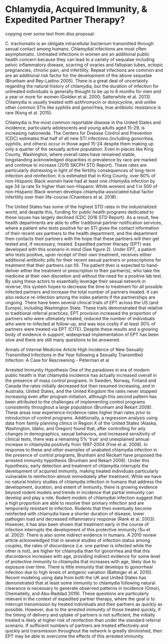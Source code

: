 # Chlamydia, Acquired Immunity, & Expedited Partner Therapy? {#ept}

copying over some text from diss proposal:  

C. trachomatis is an obligate intracellular bacterium transmitted through sexual contact among humans.  Chlamydial infections are most often asymptomatic. Untreated infections in women are an additional public health concern because they can lead to a variety of sequalae including pelvic inflammatory disease, scarring of ovaries and fallopian tubes, ectopic pregnancies, chronic pain, and infertility. Repeat infections are common and are an additional risk factor for the development of the above sequelae (Brunham and Rey-Ladino 2005). There is a great deal of uncertainty regarding the natural history of chlamydia, but the duration of infection for untreated individuals is generally thought to be up to 6 months for men and a year or more for women (Golden et al. 2000; Satterwhite et al. 2013). Chlamydia is usually treated with azithromycin or doxycycline, and unlike other common STIs like syphilis and gonorrhea, true antibiotic resistance is rare (Kong et al. 2015).  

Chlamydia is the most common reportable disease in the United States and incidence, particularly adolescents and young adults aged 15-29, is increasing nationwide. The Centers for Disease Control and Prevention (CDC) estimates that half of all new STI infections (including gonorrhea, syphilis, and others) occur in those aged 15-24 despite them making up only a quarter of the sexually active population. Even in places like King County, Washington, where overall rates have remained stable, longstanding acknowledged disparities in prevalence by race are marked and continue to increase (2015 SKCPH STD Report). These rates are particularly distressing in light of the fertility consequences of long-term infection and reinfection: it is estimated that in King County, over 60% of non-Hispanic Black women have had at least one chlamydia infection by age 34 (a rate 5x higher than non-Hispanic White women) and 1 in 500 of non-Hispanic Black women develops chlamydia-associated tubal factor infertility over their life-course (Chambers et al. 2018).

The United States has some of the highest STD rates in the industrialized world, and despite this, funding for public health programs dedicated to these issues has largely declined (CDC 2016 STD Report). As a result, few health departments are able to offer traditional partner notification services, where a patient who tests positive for an STI gives the contact information of their recent sex partners to the health department, and the department then contacts their partners with the hope that these partners will then get tested and, if necessary, treated. Expedited partner therapy (EPT) was developed with this scenario in mind (See figure 2). Under EPT, a patient who tests positive, upon receipt of their own treatment, receives either additional antibiotic pills for their recent sexual partners or prescriptions for treatment that their partners can fill. The patient then is expected to hand-deliver either the treatment or prescription to their partner(s), who take the medicine at their own discretion and without the need for a positive lab test. By using these actors to essentially leverage their sexual network in reverse, this system hopes to decrease the time to treatment for all possible infected partners and increase the total number of partners treated. It can also reduce re-infection among the index patients if the partnerships are ongoing.
There have been several clinical trials of EPT across the US (and Europe), including Washington State.  These trails demonstrated that relative to traditional referral practices, EPT provision increased the proportion of partners who were ultimately treated, reduced the number of individuals who were re-infected at follow-up, and was less costly if at least 30% of partners were treated via EPT (CITE). Despite these results and a growing body of evidence in support, widespread implementation of EPT has been slow and there are still many questions to be answered.


Annals of Internal Medicine Article High Incidence of New Sexually Transmitted Infections in the Year
following a Sexually Transmitted Infection: A Case for Rescreening - Peterman et al


Arrested Immunity Hypothesis
	One of the paradoxes in era of modern public health is that chlamydia incidence has actually increased overall in the presence of mass control programs. In Sweden, Norway, Finland and Canada the rates initially decreased but then resumed increasing, and in Australia, United States, and the United Kingdom the rates never stopped increasing even after program initiation, although this second pattern has been attributed to the challenges of implementing control programs consistently throughout a large population  (Brunham and Rekart 2008).  These areas now experience incidence rates higher than rates prior to introduction of control programs. Additionally, a regression analysis using data from family planning clinics in Region X of the United States (Alaska, Washington, Idaho, and Oregon) found that, after controlling for any changes in demographics, sexual behaviors, and increased sensitivity of clinical tests, there was a remaining 5% ‘true’ and unexplained annual increase in chlamydia positivity from 1997-2004 (Fine et al. 2008). In response to these and other examples of unabated chlamydia infection in the presence of control programs, Brunham and Reckart have proposed the arrested immunity hypothesis (Brunham and Rekart 2008). Under this hypothesis, early detection and treatment of chlamydia interrupts the development of acquired immunity, making treated individuals particularly vulnerable to reinfection almost immediately after treatment.
While we have no natural history studies of chlamydia infection in humans that address the development, duration, and extent of immunity, there is growing evidence beyond rodent models and trends in incidence that partial immunity can develop and play a role. 	Rodent models of chlamydial infection suggest that a high proportion are able to resolve their primary infection and are temporarily resistant to infection. Rodents that then eventually become reinfected with chlamydia have a shorter duration of disease, lower pathogen load and decreased inflammatory response (Rank et al. 2003). However, it has also been shown that treatment early in the course of infection interrupts the development of this protective immunity (Su et al. 2002).
There is also some indirect evidence in humans. A 2010 review article acknowledged that in several studies of infection status among couples, the rates of discordance (i.e. one partner is infected while the other is not), are higher for chlamydia than for gonorrhea and that this discordance increases with age, providing indirect evidence for some level of protective immunity to chlamydia that increases with age, likely due to exposure over time. There is little immunity that develops to gonorrheal infection due to high levels of antigenic variation (Batteiger et al. 2010). Recent modeling using data from both the UK and United States has demonstrated that at least some immunity to chlamydia following natural clearance is necessary to generate observed patterns in incidence (Omori, Chemaitelly, and Abu-Raddad 2019).
These questions are particularly relevant in the context of expedited partner therapy, where the goal is to interrupt transmission by treated individuals and their partners as quickly as possible. However, due to the arrested immunity of those treated quickly, if the timing of delivery and uptake of partners is not sufficient, the initially treated is likely at higher risk of reinfection than under the standard referral scenario. If sufficient numbers of partners are treated effectively and quickly and transmission throughout the network is greatly diminished, then EPT may be able to overcome the effects of this arrested immunity.
